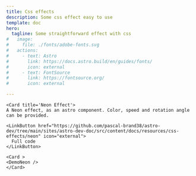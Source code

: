 ```yaml
---
title: Css effects
description: Some css effect easy to use
template: doc
hero:
  tagline: Some straightforward effect with css
#   image:
#     file: ./fonts/adobe-fonts.svg
#   actions:
#     - text: Astro
#       link: https://docs.astro.build/en/guides/fonts/
#       icon: external
#     - text: FontSource
#       link: https://fontsource.org/
#       icon: external

---
```




<CardGrid>

	<Card title='Neon Effect'>
    A Neon effect, as an astro component. Color, speed and rotation angle can be provided.

    <LinkButton href="https://github.com/pascal-brand38/astro-dev/tree/main/sites/astro-dev-doc/src/content/docs/resources/css-effects/neon" icon="external">
      Full code
    </LinkButton>
  </Card>

	<Card >
    <DemoNeon />
	</Card>

</CardGrid>
